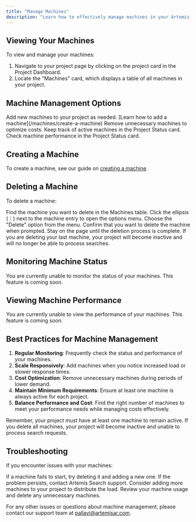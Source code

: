 ```yaml
---
title: "Manage Machines"
description: "Learn how to effectively manage machines in your Artemis Search project"
---
```


## Viewing Your Machines

To view and manage your machines:

1. Navigate to your project page by clicking on the project card in the Project Dashboard.
2. Locate the "Machines" card, which displays a table of all machines in your project.

## Machine Management Options

<CardGroup cols={2}>
  <Card title="Add Machine" icon="plus">
    Add new machines to your project as needed. [Learn how to add a machine](/machines/create-a-machine)
  </Card>
  <Card title="Delete Machine" icon="trash">
    Remove unnecessary machines to optimize costs.
  </Card>
  <Card title="Monitor Status" icon="gauge">
    Keep track of active machines in the Project Status card.
  </Card>
  <Card title="View Performance" icon="chart-line">
    Check machine performance in the Project Status card.
  </Card>
</CardGroup>

## Creating a Machine

To create a machine, see our guide on [creating a machine](/machines/create-a-machine).
## Deleting a Machine

To delete a machine:

<Steps>
  <Step title="Locate the Machine">
    Find the machine you want to delete in the Machines table.
  </Step>
  <Step title="Click the Options Menu">
    Click the ellipsis (⋮) next to the machine entry to open the options menu.
  </Step>
  <Step title="Select 'Delete'">
    Choose the "Delete" option from the menu.
  </Step>
  <Step title="Confirm Deletion">
    Confirm that you want to delete the machine when prompted.
  </Step>
  <Step title="Wait for Completion">
    Stay on the page until the deletion process is complete.
    <Warning>
    If you are deleting your last machine, your project will become inactive and will no longer be able to process searches.
    </Warning>
  </Step>
</Steps>

## Monitoring Machine Status

You are currently unable to monitor the status of your machines. This feature is coming soon.

## Viewing Machine Performance

You are currently unable to view the performance of your machines. This feature is coming soon.

## Best Practices for Machine Management

1. **Regular Monitoring**: Frequently check the status and performance of your machines.
2. **Scale Responsively**: Add machines when you notice increased load or slower response times.
3. **Cost Optimization**: Remove unnecessary machines during periods of lower demand.
4. **Maintain Minimum Requirements**: Ensure at least one machine is always active for each project.
5. **Balance Performance and Cost**: Find the right number of machines to meet your performance needs while managing costs effectively.

<Warning>
Remember, your project must have at least one machine to remain active. If you delete all machines, your project will become inactive and unable to process search requests.
</Warning>

## Troubleshooting

If you encounter issues with your machines:

<AccordionGroup>
  <Accordion title="Machine Not Starting">
    If a machine fails to start, try deleting it and adding a new one. If the problem persists, contact Artemis Search support.
  </Accordion>
  <Accordion title="Slow Performance">
    Consider adding more machines to your project to distribute the load.
  </Accordion>
  <Accordion title="Unexpected Costs">
    Review your machine usage and delete any unnecessary machines.
  </Accordion>
</AccordionGroup>

For any other issues or questions about machine management, please contact our support team at [pallavi@artemisar.com](mailto:pallavi@artemisar.com).